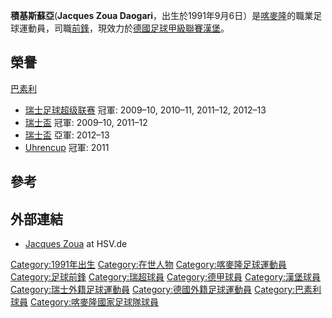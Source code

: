 {{Infobox football biography
|         name = 積基斯蘇亞
|     fullname = Jacques Zoua Daogari
|        image = Jacques Zoua 2013.jpg
|      caption = 2013年積基斯蘇亞在[[漢堡體育會|漢堡]]
|   birth_date = {{Birth date and age|1991|9|6|df=y}}
|  birth_place = [[喀麥隆|喀麥隆]][[加魯阿|加魯阿]]
|       height = {{height|meters=1.86}}
| currentclub  = [[漢堡體育會|漢堡]]
|   clubnumber = 9
|     position = [[前鋒|前鋒]]
|  youthyears1 =
|  youthclubs1 =
|  youthyears2 =
|  youthclubs2 =
|       years1 = 2008–2009
|       clubs1 = [[加魯阿棉花運動足球俱樂部|加魯阿棉花]]
|        caps1 =  
|       goals1 =
|       years2 = 2009–2013
|       clubs2 = [[巴素利足球會|巴素利]]
|        caps2 = 86
|       goals2 = 14
|       years3 = 2013–
|       clubs3 = [[漢堡體育會|漢堡]]
|        caps3 = 27
|       goals3 = 2
|       years4 = 2014–2015
|       clubs4 = → [[Kayseri_Erciyesspor|Erciyesspor]] (外借)
|        caps4 = 23
|       goals4 = 8
| nationalyears1 = 2009
|  nationalteam1 = [[喀麥隆20歲以下國家足球隊|喀麥隆20歲以下國家足球隊]]
|  nationalcaps1 = 7
| nationalgoals1 = 3
| nationalyears2 = 2011–
|  nationalteam2 = [[喀麥隆國家足球隊|喀麥隆國家足球隊]]
|  nationalcaps2 = 5
| nationalgoals2 = 0
|       pcupdate = 12:09, 3 December 2014 (UTC)
|       ntupdate = 20 April 2014
}}
'''積基斯蘇亞'''('''Jacques Zoua Daogari'''，出生於1991年9月6日）是[[喀麥隆|喀麥隆]]的職業足球運動員，司職[[前鋒|前鋒]]，現效力於[[德國足球甲級聯賽|德國足球甲級聯賽]][[漢堡體育會|漢堡]]。

==榮譽==
;[[巴素利足球會|巴素利]]
* [[瑞士足球超级联赛|瑞士足球超级联赛]] 冠軍: 2009–10, 2010–11, 2011–12, 2012–13
* [[瑞士盃|瑞士盃]] 冠軍: 2009–10, 2011–12
* [[瑞士盃|瑞士盃]] 亞軍: 2012–13
* [[Uhrencup|Uhrencup]] 冠軍: 2011

==參考==
{{Reflist}}

==外部連結==
* [http://www.hsv.de/en/team/bundesliga/players/players/?s1p1=6639 Jacques Zoua]{{dead link|date=2018年4月 |bot=InternetArchiveBot |fix-attempted=yes }} at HSV.de

{{2017年非洲國家盃喀麥隆參賽名單}}
{{2017年洲際國家盃喀麥隆參賽名單}}
{{DEFAULTSORT: Zoua, Jacques}}

[[Category:1991年出生|Category:1991年出生]]
[[Category:在世人物|Category:在世人物]]
[[Category:喀麥隆足球運動員|Category:喀麥隆足球運動員]]
[[Category:足球前鋒|Category:足球前鋒]]
[[Category:瑞超球員|Category:瑞超球員]]
[[Category:德甲球員|Category:德甲球員]]
[[Category:漢堡球員|Category:漢堡球員]]
[[Category:瑞士外籍足球運動員|Category:瑞士外籍足球運動員]]
[[Category:德國外籍足球運動員|Category:德國外籍足球運動員]]
[[Category:巴素利球員|Category:巴素利球員]]
[[Category:喀麥隆國家足球隊球員|Category:喀麥隆國家足球隊球員]]